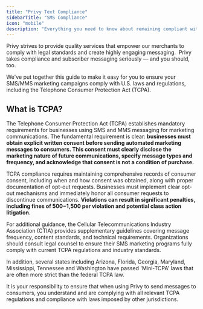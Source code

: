 ```yaml
---
title: "Privy Text Compliance"
sidebarTitle: "SMS Compliance"
icon: "mobile"
description: "Everything you need to know about remaining compliant with SMS industry best practices."
---
```


Privy strives to provide quality services that empower our merchants to comply with legal standards and create highly engaging messaging.  Privy takes compliance and subscriber messaging seriously — and you should, too.

We've put together this guide to make it easy for you to ensure your SMS/MMS marketing campaigns comply with U.S. laws and regulations, including the Telephone Consumer Protection Act (TCPA).



## What is TCPA?

The Telephone Consumer Protection Act (TCPA) establishes mandatory requirements for businesses using SMS and MMS messaging for marketing communications. The fundamental requirement is clear: **businesses must obtain explicit written consent before sending automated marketing messages to consumers. This consent must clearly disclose the marketing nature of future communications, specify message types and frequency, and acknowledge that consent is not a condition of purchase.**

TCPA compliance requires maintaining comprehensive records of consumer consent, including when and how consent was obtained, along with proper documentation of opt-out requests. Businesses must implement clear opt-out mechanisms and immediately honor all consumer requests to discontinue communications. **Violations can result in significant penalties, including fines of $500-$1,500 per violation and potential class action litigation.**

For additional guidance, the Cellular Telecommunications Industry Association (CTIA) provides supplementary guidelines covering message frequency, content standards, and technical requirements. Organizations should consult legal counsel to ensure their SMS marketing programs fully comply with current TCPA regulations and industry standards.

In addition, several states including Arizona, Florida, Georgia, Maryland, Mississippi, Tennessee and Washington have passed 'Mini-TCPA' laws that are often more strict than the federal TCPA law.

It is your responsibility to ensure that when using Privy to send messages to consumers, you understand and are complying with all relevant TCPA regulations and compliance with laws imposed by other jurisdictions.